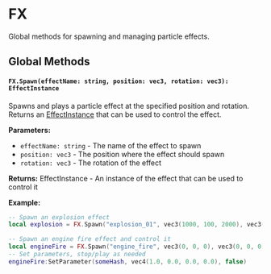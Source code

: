 # FX

Global methods for spawning and managing particle effects.

## Global Methods

#### `FX.Spawn(effectName: string, position: vec3, rotation: vec3): EffectInstance`

Spawns and plays a particle effect at the specified position and rotation. Returns an [EffectInstance](/client-api/effectinstance) that can be used to control the effect.

**Parameters:**
- `effectName: string` - The name of the effect to spawn
- `position: vec3` - The position where the effect should spawn
- `rotation: vec3` - The rotation of the effect

**Returns:** EffectInstance - An instance of the effect that can be used to control it

**Example:**
```lua
-- Spawn an explosion effect
local explosion = FX.Spawn("explosion_01", vec3(1000, 100, 2000), vec3(0, 0, 0))

-- Spawn an engine fire effect and control it
local engineFire = FX.Spawn("engine_fire", vec3(0, 0, 0), vec3(0, 0, 0))
-- Set parameters, stop/play as needed
engineFire:SetParameter(someHash, vec4(1.0, 0.0, 0.0, 0.0), false)
```

